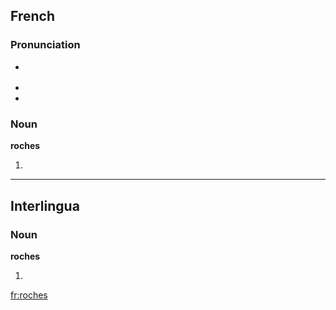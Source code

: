 ==French==

===Pronunciation===
* {{IPA|/ʁɔʃ/|lang=fr}} {{X-SAMPA|/ROS/}}
* {{rhymes|ɔʃ|lang=fr}}
* {{homophones|roche|lang=fr}}

===Noun===
'''roches''' {{f|p}}

# {{plural of|roche|lang=fr}}

----

==Interlingua==

===Noun===
'''roches'''

# {{plural of|[[roc]]|lang=Interlingua}}

[[fr:roches]]